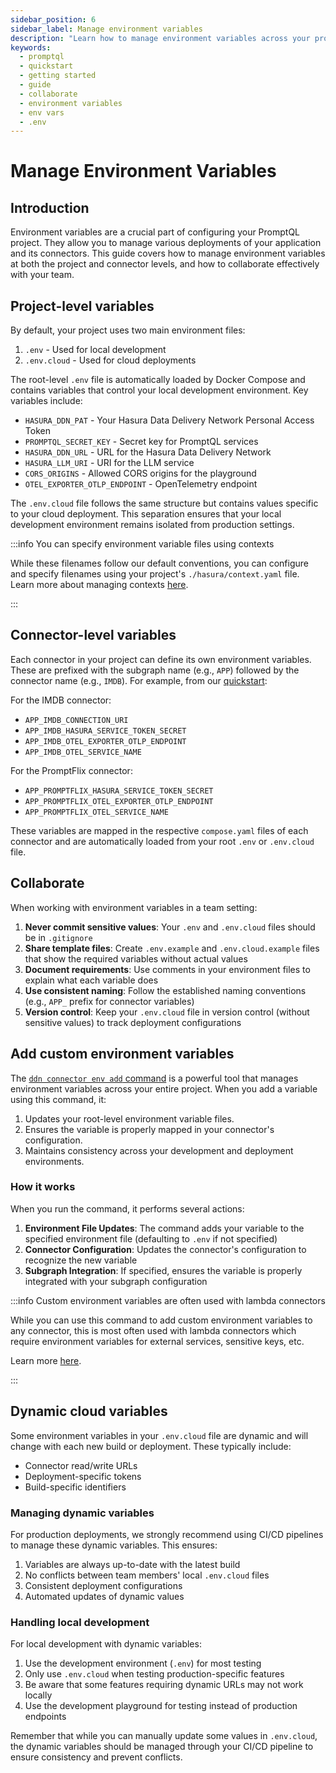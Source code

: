 ```yaml
---
sidebar_position: 6
sidebar_label: Manage environment variables
description: "Learn how to manage environment variables across your project."
keywords:
  - promptql
  - quickstart
  - getting started
  - guide
  - collaborate
  - environment variables
  - env vars
  - .env
---
```



# Manage Environment Variables

## Introduction

Environment variables are a crucial part of configuring your PromptQL project. They allow you to manage various
deployments of your application and its connectors. This guide covers how to manage environment variables at both the
project and connector levels, and how to collaborate effectively with your team.

## Project-level variables

By default, your project uses two main environment files:

1. `.env` - Used for local development
2. `.env.cloud` - Used for cloud deployments

The root-level `.env` file is automatically loaded by Docker Compose and contains variables that control your local
development environment. Key variables include:

- `HASURA_DDN_PAT` - Your Hasura Data Delivery Network Personal Access Token
- `PROMPTQL_SECRET_KEY` - Secret key for PromptQL services
- `HASURA_DDN_URL` - URL for the Hasura Data Delivery Network
- `HASURA_LLM_URI` - URI for the LLM service
- `CORS_ORIGINS` - Allowed CORS origins for the playground
- `OTEL_EXPORTER_OTLP_ENDPOINT` - OpenTelemetry endpoint

The `.env.cloud` file follows the same structure but contains values specific to your cloud deployment. This separation
ensures that your local development environment remains isolated from production settings.

:::info You can specify environment variable files using contexts

While these filenames follow our default conventions, you can configure and specify filenames using your project's
`./hasura/context.yaml` file. Learn more about managing contexts
[here](/project-configuration/project-management/manage-contexts.mdx).

:::

## Connector-level variables

Each connector in your project can define its own environment variables. These are prefixed with the subgraph name
(e.g., `APP`) followed by the connector name (e.g., `IMDB`). For example, from our [quickstart](/quickstart.mdx):

For the IMDB connector:

- `APP_IMDB_CONNECTION_URI`
- `APP_IMDB_HASURA_SERVICE_TOKEN_SECRET`
- `APP_IMDB_OTEL_EXPORTER_OTLP_ENDPOINT`
- `APP_IMDB_OTEL_SERVICE_NAME`

For the PromptFlix connector:

- `APP_PROMPTFLIX_HASURA_SERVICE_TOKEN_SECRET`
- `APP_PROMPTFLIX_OTEL_EXPORTER_OTLP_ENDPOINT`
- `APP_PROMPTFLIX_OTEL_SERVICE_NAME`

These variables are mapped in the respective `compose.yaml` files of each connector and are automatically loaded from
your root `.env` or `.env.cloud` file.

## Collaborate

When working with environment variables in a team setting:

1. **Never commit sensitive values**: Your `.env` and `.env.cloud` files should be in `.gitignore`
2. **Share template files**: Create `.env.example` and `.env.cloud.example` files that show the required variables
   without actual values
3. **Document requirements**: Use comments in your environment files to explain what each variable does
4. **Use consistent naming**: Follow the established naming conventions (e.g., `APP_` prefix for connector variables)
5. **Version control**: Keep your `.env.cloud` file in version control (without sensitive values) to track deployment
   configurations

## Add custom environment variables

The [`ddn connector env add` command](reference/cli/commands/ddn_connector_env_add.mdx) is a powerful tool that manages
environment variables across your entire project. When you add a variable using this command, it:

1. Updates your root-level environment variable files.
2. Ensures the variable is properly mapped in your connector's configuration.
3. Maintains consistency across your development and deployment environments.

### How it works

When you run the command, it performs several actions:

1. **Environment File Updates**: The command adds your variable to the specified environment file (defaulting to `.env`
   if not specified)
2. **Connector Configuration**: Updates the connector's configuration to recognize the new variable
3. **Subgraph Integration**: If specified, ensures the variable is properly integrated with your subgraph configuration

:::info Custom environment variables are often used with lambda connectors

While you can use this command to add custom environment variables to any connector, this is most often used with lambda
connectors which require environment variables for external services, sensitive keys, etc.

Learn more [here](/data-sources/business-logic/add-env-vars-to-a-lambda.mdx).

:::

## Dynamic cloud variables

Some environment variables in your `.env.cloud` file are dynamic and will change with each new build or deployment.
These typically include:

- Connector read/write URLs
- Deployment-specific tokens
- Build-specific identifiers

### Managing dynamic variables

For production deployments, we strongly recommend using CI/CD pipelines to manage these dynamic variables. This ensures:

1. Variables are always up-to-date with the latest build
2. No conflicts between team members' local `.env.cloud` files
3. Consistent deployment configurations
4. Automated updates of dynamic values

### Handling local development

For local development with dynamic variables:

1. Use the development environment (`.env`) for most testing
2. Only use `.env.cloud` when testing production-specific features
3. Be aware that some features requiring dynamic URLs may not work locally
4. Use the development playground for testing instead of production endpoints

Remember that while you can manually update some values in `.env.cloud`, the dynamic variables should be managed through
your CI/CD pipeline to ensure consistency and prevent conflicts.
